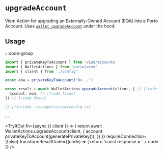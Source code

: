 
# `upgradeAccount`

Viem Action for upgrading an Externally-Owned Account (EOA) into a Porto Account. Uses [`wallet_upgradeAccount`](/sdk/rpc/wallet_upgradeAccount) under the hood.

## Usage

:::code-group

```ts twoslash [example.ts]
import { privateKeyToAccount } from 'viem/accounts'
import { WalletActions } from 'porto/viem'
import { client } from './config'

const eoa = privateKeyToAccount('0x...')

const result = await WalletActions.upgradeAccount(client, { // [!code focus]
  account: eoa, // [!code focus]
}) // [!code focus]
```

```ts twoslash [config.ts] filename="config.ts"
// [!include ~/snippets/viem/config.ts]
```

:::

<TryItOut
  fn={async ({ client }) => {
    return await WalletActions.upgradeAccount(client, {
      account: privateKeyToAccount(generatePrivateKey()),
    })
  }}
  requireConnection={false}
  transformResultCode={(code) => {
    return 'const response = ' + code
  }}
/>